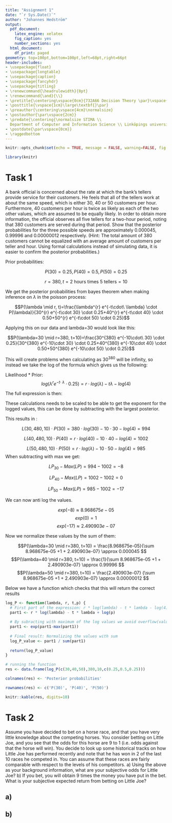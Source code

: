 ```yaml
---
title: "Assignment 1"
date: "`r Sys.Date()`"
author: "Johannes Hedström"
output:
  pdf_document:
    latex_engine: xelatex
    fig_caption: yes
    number_sections: yes
  html_document:
    df_print: paged
geometry: top=100pt,bottom=100pt,left=68pt,right=66pt
header-includes:
- \usepackage{float}
- \usepackage{longtable}
- \usepackage{caption}
- \usepackage{fancyhdr}
- \usepackage{titling}
- \renewcommand{\headrulewidth}{0pt}
- \renewcommand{\and}{\\}
- \pretitle{\centering\vspace{0cm}{732A66 Decision Theory \par}\vspace{5cm}\Huge\textbf}
- \posttitle{\vspace{1cm}\large\textbf{}\par}
- \preauthor{\centering\vspace{4cm}\normalsize}
- \postauthor{\par\vspace{2cm}}
- \predate{\centering{\normalsize STIMA \\
  Department of Computer and Information Science \\ Linköpings universitet \par}}
- \postdate{\par\vspace{0cm}}
- \raggedbottom
---
```



<!-- page number pos -->
\fancyhf{}
\fancyfoot[C]{\thepage}
\pagestyle{fancy}

<!-- no page nr on first page  -->
\pagenumbering{gobble}

<!-- Anger sidbrytning -->
\clearpage

<!-- creating the table of contents -->
\setcounter{tocdepth}{3}
\tableofcontents

<!-- new page -->
\clearpage

<!-- starting the count on 1 after the contents -->
\pagenumbering{arabic}
\setcounter{page}{1}

```r
knitr::opts_chunk$set(echo = TRUE, message = FALSE, warning=FALSE, fig.width = 5, fig.height = 3, fig.align = 'center', digits=10)

```

```r
library(knitr)
```


# Task 1

A bank official is concerned about the rate at which the bank’s tellers provide service
for their customers. He feels that all of the tellers work at about the same speed, which
is either 30, 40 or 50 customers per hour. Furthermore, 40 customers per hour is twice
as likely as each of the two other values, which are assumed to be equally likely. In
order to obtain more information, the official observes all five tellers for a two-hour
period, noting that 380 customers are served during that period.
Show that the posterior probabilities for the three possible speeds are approximately
0.000045, 0.99996 and 0.00000012 respectively.
(Hint: The total amount of 380 customers cannot be equalized with an average amount
of customers per teller and hour. Using formal calculations instead of simulating data, it
is easier to confirm the posterior probabilities.)


Prior probabilities:

$$P(30)=0.25, P(40)=0.5, P(50)=0.25$$

$$r = 380, t = \text{2 hours times 5 tellers} = 10$$

We get the posterior probabilities from bayes theorem when making inference on $\lambda$ in the poisson process:

$$P(\lambda \mid r, t)=\frac{\lambda^{r} e^{-t\cdot\ \lambda} \cdot P(\lambda)}{30^{r} e^{-t\cdot 30} \cdot 0.25+40^{r} e^{-t\cdot 40} \cdot 0.50+50^{r} e^{-t\cdot 50} \cdot 0.25}$$


Applying this on our data and lambda=30 would look like this:

$$P(\lambda=30 \mid r=380, t=10)=\frac{30^{380} e^{-10\cdot\ 30} \cdot 0.25}{30^{380} e^{-10\cdot 30} \cdot 0.25+40^{380} e^{-10\cdot 40} \cdot 0.50+50^{380} e^{-10\cdot 50} \cdot 0.25}$$

This will create problems when calculating as $30^{380}$ will be infinity, so instead we take the log of the formula which gives us the following: 

Likelihood * Prior:
$$log(\lambda^{r} e^{-t\cdot\ \lambda} \cdot 0.25)= r\cdot log(\lambda)-t\lambda - log(4) $$

The full expression is then: 

\begin{align} \log (P(\lambda \mid r, t))=r \log (\lambda)-t \lambda-\log(4) - \\ 
\left ((r \ log(30) -10 \cdot 30 - log(4)) + (r \ log(40) -10 \cdot 40 - log(2)) + (r  log(50) -10 \cdot 50 - log(4) \right)) \end{align}

These calculations needs to be scaled to be able to get the exponent for the logged values, this can be done by subtracting with the largest posterior.

This results in : 

$$L(30,480,10)\cdot P(30) =  380\cdot log(30)-10 \cdot 30 - log(4) = 994$$

$$L(40,480,10)\cdot P(40) = r\cdot log(40)-10\cdot 40 - log(4) = 1002$$

$$L(50,480,10)\cdot P(50) = r\cdot log(\lambda)- 10 \cdot 50 - log(4) = 985 $$
When subtracting with max we get:

$$ LP_{30} - Max(LP)= 994-1002= -8 $$

$$LP_{40} - Max(LP)= 1002-1002 = 0 $$

$$LP_{50} - Max(LP) = 985-1002 = - 17$$

We can now anti log the values.

$$ exp(-8) \approx 8.968675e-05$$
$$ exp(0) = 1 $$
$$ exp(-17) \approx 2.490903e-07$$

Now we normalize these values by the sum of them:


$$P(\lambda=30 \mid r=380, t=10) = \frac{8.968675e-05}{\sum 8.968675e-05 +1 + 2.490903e-07} \approx 0.000045 $$
$$P(\lambda=40 \mid r=380, t=10) = \frac{1}{\sum 8.968675e-05 +1 + 2.490903e-07} \approx 0.99996 $$
$$P(\lambda=50 \mid r=380, t=10) = \frac{2.490903e-07} {\sum 8.968675e-05 +1 + 2.490903e-07} \approx 0.00000012 $$


Below we have a function which checks that this will return the correct results

```r
log_P <- function(lambda, r, t,p) {
  # First part of the expression: r * log(lambda) - t * lambda - log(4)
  part1 <- r * log(lambda) - t * lambda + log(p)
  
  # By subracting with maximum of the log values we avoid overflow(values to infinity) and anti log
  part1 <- exp(part1-max(part1))
  
  # Final result: Normalizing the values with sum
  log_P_value <- part1 / sum(part1)
  
  return(log_P_value)
}

# running the function
res <- data.frame(log_P(c(30,40,50),380,10,c(0.25,0.5,0.25)))

colnames(res) <- 'Posterior probabilities'

rownames(res) <- c('P(30)', 'P(40)', 'P(50)')

knitr::kable(res, digits=10)

```




# Task 2

Assume you have decided to bet on a horse race, and that you have very little
knowledge about the competing horses. You consider betting on Little Joe, and you see
that the odds for this horse are 9 to 1 (i.e. odds against that the horse will win). You
decide to look up some historical tracks on how Little Joe has performed recently and
note that he has won in 2 of the last 10 races he competed in. You can assume that these
races are fairly comparable with respect to the levels of his competitors.
a) Using the above as your background information, what are your subjective odds for
Little Joe?
b) If you bet, you will obtain 9 times the money you have put in the bet. What is your
subjective expected return from betting on Little Joe?


## a)



## b)


```r

```


